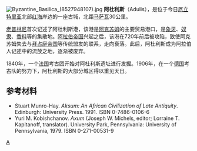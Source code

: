 {{Location map |Eritrea|width=220 |caption=阿杜利斯在今日[[厄立特里亞|厄立特里亞]]的位置}}
[[File:Byzantine_Basilica_(8527948107).jpg|thumb]]
'''阿杜利斯'''（Adulis），是位于今日[[厄立特里亚|厄立特里亚]]北部[[红海|红海]]岸边的一座古城，北距[[马萨瓦|马萨瓦]]30公里。

[[老普林尼|老普林尼]]首次记述了阿杜利斯港，该港是[[阿克苏姆|阿克苏姆]]的主要贸易港口，是[[象牙|象牙]]、[[奴隶|奴隶]]、[[香料|香料]]等的集散地。[[阿拉伯帝国|阿拉伯帝国]]兴起之后，该港在720年前后被攻陷，致使阿克苏姆失去与[[拜占庭帝国|拜占庭帝国]]等传统盟友的联系，走向衰落。此后，阿杜利斯成为阿拉伯人记述中的流放之地，逐渐被废弃。

1840年，一个[[法国|法国]]考古团开始对阿杜利斯遗址进行发掘。1906年，在一个[[德国|德国]]考古队的努力下，阿杜利斯的大部分城区得以重见天日。

==参考材料==
* Stuart Munro-Hay. ''Aksum: An African Civilization of Late Antiquity''. Edinburgh: University Press. 1991. ISBN 0-7486-0106-6
* Yuri M. Kobishchanov. ''Axum'' (Joseph W. Michels, editor; Lorraine T. Kapitanoff, translator). University Park, Pennsylvania: University of Pennsylvania, 1979. ISBN 0-271-00531-9

[[Category:厄立特里亚城市|A]]